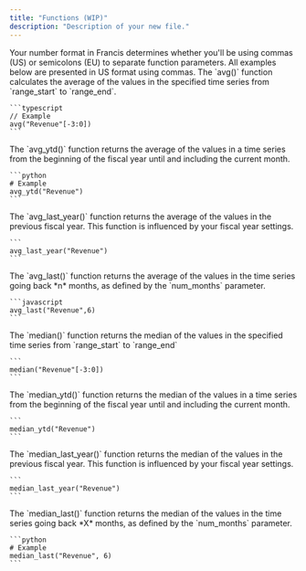 ```yaml
---
title: "Functions (WIP)"
description: "Description of your new file."
---
```


<Tip>
  Your number format in Francis determines whether you'll be using commas (US) or semicolons (EU) to separate function parameters. All examples below are presented in US format using commas.
</Tip>

<AccordionGroup>
  <Accordion title="avg(&#x22;row_name&#x22;[range_start:range_end])" defaultOpen={false}>
    The `avg()` function calculates the average of the values in the specified time series from `range_start` to `range_end`.

    ```typescript
    // Example
    avg("Revenue"[-3:0])
    ```
  </Accordion>

  <Accordion title="avg_ytd(&#x22;row_name&#x22;)" defaultOpen={false}>
    The `avg_ytd()` function returns the average of the values in a time series from the beginning of the fiscal year until and including the current month.&#x20;

    ```python
    # Example 
    avg_ytd("Revenue")
    ```
  </Accordion>

  <Accordion title="avg_last_year(&#x22;row_name&#x22;)" defaultOpen={false}>
    The `avg_last_year()` function returns the average of the values in the previous fiscal year. This function is influenced by your fiscal year settings.

    ```
    avg_last_year("Revenue")
    ```
  </Accordion>

  <Accordion title="avg_last(&#x22;row_name&#x22;,num_months)" defaultOpen={false}>
    The `avg_last()` function returns the average of the values in the time series going back *n* months, as defined by the `num_months` parameter.

    ```javascript
    avg_last("Revenue",6)
    ```
  </Accordion>

  <Accordion title="median(&#x22;row_name&#x22;[range_start:range_end])" defaultOpen={false}>
    The `median()` function returns the median of the values in the specified time series from `range_start` to `range_end`

    ```
    median("Revenue"[-3:0])
    ```
  </Accordion>

  <Accordion title="median_ytd(&#x22;row_name&#x22;)" defaultOpen={false}>
    The `median_ytd()` function returns the median of the values in a time series from the beginning of the fiscal year until and including the current month.

    ```
    median_ytd("Revenue")
    ```
  </Accordion>

  <Accordion title="median_last_year(&#x22;row_name&#x22;)" defaultOpen={false}>
    The `median_last_year()` function returns the median of the values in the previous fiscal year. This function is influenced by your fiscal year settings.

    ```
    median_last_year("Revenue")
    ```
  </Accordion>

  <Accordion title="median_last(&#x22;row_name&#x22;, num_months)" defaultOpen={false}>
    The `median_last()` function returns the median of the values in the time series going back *X* months, as defined by the `num_months` parameter.

    ```python
    # Example
    median_last("Revenue", 6)
    ```


  </Accordion>

  <Accordion title="New Accordion" defaultOpen="false" />

  <Accordion title="New Accordion" defaultOpen="false" />

  <Accordion title="New Accordion" defaultOpen="false" />
</AccordionGroup>